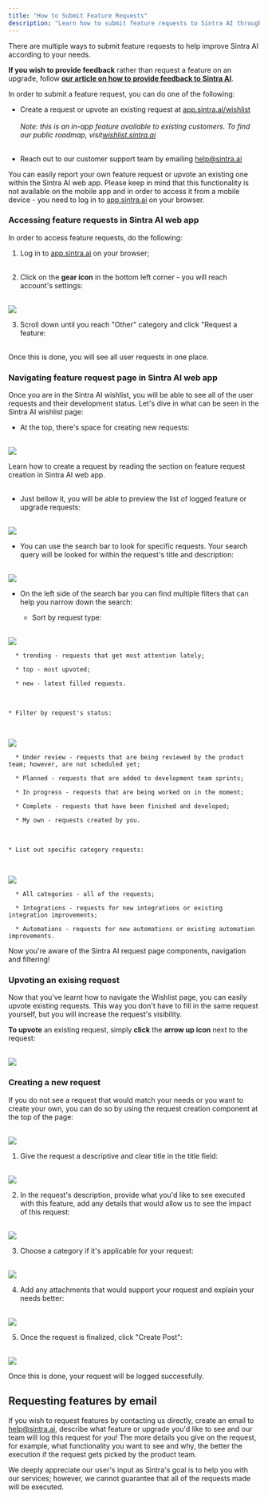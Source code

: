 ```yaml
---
title: "How to Submit Feature Requests"
description: "Learn how to submit feature requests to Sintra AI through the app or by email."
---
```


There are multiple ways to submit feature requests to help improve Sintra AI according to your needs. 

**If you wish to provide feedback** rather than request a feature on an upgrade, follow **[our article on how to provide feedback to Sintra AI](https://help.sintra.ai/en/articles/10892551-how-to-submit-feedback-for-sintra-ai)**.

In order to submit a feature request, you can do one of the following:

  * Create a request or upvote an existing request at [app.sintra.ai/wishlist](https://app.sintra.ai/wishlist)  
​  
​ _Note: this is an in-app feature available to existing customers. To find our public roadmap, visit[wishlist.sintra.ai](https://wishlist.sintra.ai)_  
​

  * Reach out to our customer support team by emailing [help@sintra.ai](https://g%20help@sintra.ai.)





You can easily report your own feature request or upvote an existing one within the Sintra AI web app. Please keep in mind that this functionality is not available on the mobile app and in order to access it from a mobile device - you need to log in to [app.sintra.ai](https://app.sintra.ai) on your browser.

### Accessing feature requests in Sintra AI web app

In order to access feature requests, do the following:

  1. Log in to [app.sintra.ai](https://app.sintra.ai) on your browser;  
​

  2. Click on the **gear icon** in the bottom left corner - you will reach account's settings:  
​

![](https://downloads.intercomcdn.com/i/o/s36tbegb/1597880781/cb9f1f3e7508cf55cb25ded534a7/Screenshot+2025-07-01+at+20_19_11.png?expires=1754573400&signature=26fff01a2cb4766fd3228cbf1f6a3b8876be0f32137b7be0afe13c1436584761&req=dSUuEcF2nYZXWPMW1HO4za4G0Eevp%2BL0jF%2BlR9dZj%2FBkMPvjfLT7BgVpkiQv%0A7R%2BA%0A)

  3. Scroll down until you reach "Other" category and click "Request a feature:  
​




Once this is done, you will see all user requests in one place. 

### Navigating feature request page in Sintra AI web app

Once you are in the Sintra AI wishlist, you will be able to see all of the user requests and their development status. Let's dive in what can be seen in the Sintra AI wishlist page:

  * At the top, there's space for creating new requests:  
​

![](https://downloads.intercomcdn.com/i/o/s36tbegb/1436568581/5512a9e4b9c5b26902cc15b35b46/Field+to+create+a+feature+request+in+Sintra+AI+web+app.png?expires=1754573400&signature=669d21627c85d9602d850d0d4b6bb0bbfeaa5ac89bd352a5f93ba4ceea3d8092&req=dSQkEMx4lYRXWPMW1HO4zZG2f9J%2BRAi7bS%2BLK9JEnNNX11o%2BhV5lDHlsh7i%2B%0AkDGu%0A)

  
Learn how to create a request by reading the section on feature request creation in Sintra AI web app.  
​

  * Just bellow it, you will be able to preview the list of logged feature or upgrade requests:  
​

![](https://downloads.intercomcdn.com/i/o/s36tbegb/1436571723/3d66f156c26b0b643abc7651fcb7/Preview+of+user+requests+made+for+Sintra+AI.png?expires=1754573400&signature=cc945602314d446136bd6abf856486bd31a26ec8a9ab0cf81c3b49c1a415dad7&req=dSQkEMx5nIZdWvMW1HO4zXsefNE%2B0kq2Zat80%2Bo%2FpXpmxdbPXPtOhkCTIIfR%0A77Lc%0A)

  * You can use the search bar to look for specific requests. Your search query will be looked for within the request's title and description:  
​

![](https://downloads.intercomcdn.com/i/o/s36tbegb/1436573357/ee12180c30e2839ab1e20bd5ff40/Search+bar+within+Sintra+AI+wishlist+page.png?expires=1754573400&signature=ad6b7ec4d0b4078778c0240a0978a762067d61f923f2a51b5e007e3e1af737c2&req=dSQkEMx5noJaXvMW1HO4zYPfH9ROrTdVPN1GcYnQjyhnpePmVnyUsMMyUI8f%0A9%2F63%0A)

  * On the left side of the search bar you can find multiple filters that can help you narrow down the search:

    * Sort by request type:   
​

![](https://downloads.intercomcdn.com/i/o/s36tbegb/1436574371/436bebb731f3fcf38b6e38f096f8/Filtering+accoring+to+request-s+creation+within+Sintra+AI+wishlist+page.png?expires=1754573400&signature=f22a76f9fbc4fe2343fb67e1d9a490b0280129e83371a3034d881d92ee175fc4&req=dSQkEMx5mYJYWPMW1HO4zZ9%2FbSZ1NKEo4USZ2reqmto7aqtcP65%2FYxDETPzv%0AAPma%0A)

      * trending - requests that get most attention lately;

      * top - most upvoted;

      * new - latest filled requests.  
​

    * Filter by request's status:  
​

![](https://downloads.intercomcdn.com/i/o/s36tbegb/1436575829/fddaf524f6bc3d2a9f62b6eaf0a6/Filtering+accoring+to+request-s+status+within+Sintra+AI+wishlist+page.png?expires=1754573400&signature=f0d7bdadd96d5cd656a842b1115212ddde803b9088b28e6209c45388270b80fb&req=dSQkEMx5mIldUPMW1HO4za7ymR86B1KVBWuU%2FqFAa5HtgH6EpM1k9FjUAl47%0AE3%2F7%0A)

      * Under review - requests that are being reviewed by the product team; however, are not scheduled yet;

      * Planned - requests that are added to development team sprints;

      * In progress - requests that are being worked on in the moment;

      * Complete - requests that have been finished and developed;

      * My own - requests created by you.  
​

    * List out specific category requests:  
​

![](https://downloads.intercomcdn.com/i/o/s36tbegb/1436577161/82f3648046347b9b7f048bdd996b/Filtering+accoring+to+request-s+category+within+Sintra+AI+wishlist+page.png?expires=1754573400&signature=553f80c8aa03fadfc2d3ff3770be749c538a4c0f1201d8d1096123ff2c97b590&req=dSQkEMx5moBZWPMW1HO4zTdhD2zy6PP4f5fyk0WsWZBBriaaXPF187OhURNJ%0Au5Oq%0A)

      * All categories - all of the requests;

      * Integrations - requests for new integrations or existing integration improvements;

      * Automations - requests for new automations or existing automation improvements.




Now you're aware of the Sintra AI request page components, navigation and filtering! 

### Upvoting an exising request

Now that you've learnt how to navigate the Wishlist page, you can easily upvote existing requests. This way you don't have to fill in the same request yourself, but you will increase the request's visibility.

**To upvote** an existing request, simply **click** the **arrow up icon** next to the request:  
​

![](https://downloads.intercomcdn.com/i/o/s36tbegb/1436581519/56698b00ea708ec7fbb853f34ec8/Search+bar+within+Sintra+AI+wishlist+page+%281%29.png?expires=1754573400&signature=6b68ede463be9e8000d8cc39b7ef6b30cbe460bc52c696d3c681b2395211635f&req=dSQkEMx2nIReUPMW1HO4zSsTgsw98jIzLs9kaSM1pBvjOQDR0fVjzMkcOJvR%0A7W3P%0A)

### Creating a new request

If you do not see a request that would match your needs or you want to create your own, you can do so by using the request creation component at the top of the page:  
​

![](https://downloads.intercomcdn.com/i/o/s36tbegb/1436583721/74576c1d959a60d94ca585a8a83f/Field%2Bto%2Bcreate%2Ba%2Bfeature%2Brequest%2Bin%2BSintra%2BAI%2Bweb%2Bapp.png?expires=1754573400&signature=0d9fdd71ca16e08171be38760fdc9d20a4fbad34bb397d6c9ea7eb583335a02b&req=dSQkEMx2noZdWPMW1HO4zV%2FlZk2C4iLK6Nyzndo7vwCQNCX41FXeio29VPZ1%0Ao6pg%0A)

  1. Give the request a descriptive and clear title in the title field:  
​

![](https://downloads.intercomcdn.com/i/o/s36tbegb/1436588193/48b5f72b1e1d2db2e50292e812af/When+creating+a+feature+request%2C+type+in+a+clear+and+descriptive+title.png?expires=1754573400&signature=f4803ce8fa39e8cd05de61776f2202c8fb037fce9c72a403da49a97584f3f09b&req=dSQkEMx2lYBWWvMW1HO4zdXFEDa2HvePL7ruWnCLkMt05Pd0hNT6IEpXeJvU%0A%2FIsB%0A)

  2. In the request's description, provide what you'd like to see executed with this feature, add any details that would allow us to see the impact of this request:  
​

![](https://downloads.intercomcdn.com/i/o/s36tbegb/1436588346/fc6b05eabc2d4182e9b7ef71ade8/When+creating+a+feature+request%2C+type+in+any+details+that+would+help+understand+the+importance+of+this+request+and+functionalities+you-d+liek+to+see.png?expires=1754573400&signature=05ac2edfaf61a12dfe63cdad921e15b9093562723e8b8a3967c141781758948e&req=dSQkEMx2lYJbX%2FMW1HO4zRZewbswaNDLS%2Bd0lvuTHgj6rImghqPBysvyBStx%0A8rZL%0A)

  3. Choose a category if it's applicable for your request:  
​

![](https://downloads.intercomcdn.com/i/o/s36tbegb/1436588472/7ea7eacc5a9cbb46f642fec67001/When+creating+a+feature+request%2C+select+a+category+if+applicable+to+your+request.png?expires=1754573400&signature=a2782a9e200333a19136c804894c0debbe38506aa29b56b7514fe1550258ea81&req=dSQkEMx2lYVYW%2FMW1HO4zYHqV57MH8vkXF%2BVGhEfwMsnez6mip3tRlJCxCgY%0AeK7K%0A)

  4. Add any attachments that would support your request and explain your needs better:  
​

![](https://downloads.intercomcdn.com/i/o/s36tbegb/1436588553/3fd0533f78d5093e8a1ccc0f089f/When+creating+a+feature+request%2C+attach+any+files+that+would+support+your+request%2C+screenshots%2C+videos%2C+pdfs%2C+anything.png?expires=1754573400&signature=9527796a54c245e85d992388f8bdab2bc971c0945ec17b61c27caf4d12d76ede&req=dSQkEMx2lYRaWvMW1HO4zU3%2Fz5Xl2FoUs2HFN3%2BO5oCRbiSmCntKencDM5bc%0ALoqT%0A)

  5. Once the request is finalized, click "Create Post":  
​

![](https://downloads.intercomcdn.com/i/o/s36tbegb/1436588847/53fff63fded2453f2242748b5706/To+create+a+finalized+feature+request%2C+click+create+post.png?expires=1754573400&signature=3f1a923ba6f82b1f5d018be53d07af3648f91d67c747d0322aaacec678a3e273&req=dSQkEMx2lYlbXvMW1HO4zb3jgRBk4YSCDCaGzZeKFJ%2F8gPFF2OvvsPKVPtJp%0AkxvU%0A)




Once this is done, your request will be logged successfully.

## Requesting features by email

If you wish to request features by contacting us directly, create an email to [help@sintra.ai](https://g%20help@sintra.ai.), describe what feature or upgrade you'd like to see and our team will log this request for you! The more details you give on the request, for example, what functionality you want to see and why, the better the execution if the request gets picked by the product team.

We deeply appreciate our user's input as Sintra's goal is to help you with our services; however, we cannot guarantee that all of the requests made will be executed.